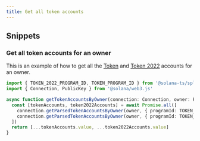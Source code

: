 ```yaml
---
title: Get all token accounts
---
```


## Snippets

### Get all token accounts for an owner

This is an example of how to get all the [Token](https://spl.solana.com/token) and [Token 2022](https://spl.solana.com/token-2022) accounts for an owner.

```ts
import { TOKEN_2022_PROGRAM_ID, TOKEN_PROGRAM_ID } from '@solana-ts/spl-token'
import { Connection, PublicKey } from '@solana/web3.js'

async function getTokenAccountsByOwner(connection: Connection, owner: PublicKey) {
  const [tokenAccounts, token2022Accounts] = await Promise.all([
    connection.getParsedTokenAccountsByOwner(owner, { programId: TOKEN_PROGRAM_ID }),
    connection.getParsedTokenAccountsByOwner(owner, { programId: TOKEN_2022_PROGRAM_ID }),
  ])
  return [...tokenAccounts.value, ...token2022Accounts.value]
}
```
